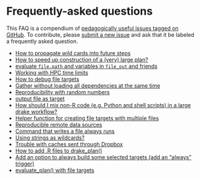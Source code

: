 # Frequently-asked questions {#faq}

This FAQ is a compendium of [pedagogically useful issues tagged on GitHub](https://github.com/ropensci/drake/issues?q=is%3Aissue+is%3Aopen+label%3A%22frequently+asked+question%22). To contribute, please [submit a new issue](https://github.com/ropensci/drake/issues/new) and ask that it be labeled a frequently asked question.

- [How to propagate wild cards into future steps](https://github.com/ropensci/drake/issues/367)
- [How to speed up construction of a (very) large plan?](https://github.com/ropensci/drake/issues/366)
- [evaluate `file.path` and variables in `file_out` and friends](https://github.com/ropensci/drake/issues/353)
- [Working with HPC time limits](https://github.com/ropensci/drake/issues/349)
- [How to debug file targets](https://github.com/ropensci/drake/issues/331)
- [Gather without loading all dependencies at the same time](https://github.com/ropensci/drake/issues/325)
- [Reproducibility with random numbers](https://github.com/ropensci/drake/issues/313)
- [output file as target](https://github.com/ropensci/drake/issues/297)
- [How should I mix non-R code (e.g. Python and shell scripts) in a large drake workflow?](https://github.com/ropensci/drake/issues/277)
- [Helper function for creating file targets with multiple files](https://github.com/ropensci/drake/issues/257)
- [Reproducible remote data sources](https://github.com/ropensci/drake/issues/252)
- [Command that writes a file always runs](https://github.com/ropensci/drake/issues/245)
- [Using strings as wildcards?](https://github.com/ropensci/drake/issues/199)
- [Trouble with caches sent through Dropbox](https://github.com/ropensci/drake/issues/198)
- [How to add .R files to drake_plan()](https://github.com/ropensci/drake/issues/193)
- [Add an option to always build some selected targets (add an "always" trigger)](https://github.com/ropensci/drake/issues/166)
- [evaluate_plan() with file targets](https://github.com/ropensci/drake/issues/106)
